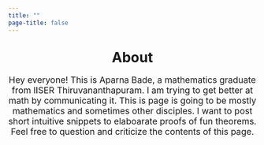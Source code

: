 ```yaml
---
title: ""
page-title: false
---
```



<h1 style="text-align: center; margin-top: 30px;">About</h1>

<div style="text-align: center; margin-top: 15px; font-size: 1.1rem;">
  Hey everyone! This is Aparna Bade, a mathematics graduate from IISER Thiruvananthapuram. I am trying to get better at math by communicating it. This is page is going to be mostly mathematics and sometimes other disciples. I want to post short intuitive snippets to elaboarate proofs of fun theorems. Feel free to question and criticize the contents of this page.
</div>








